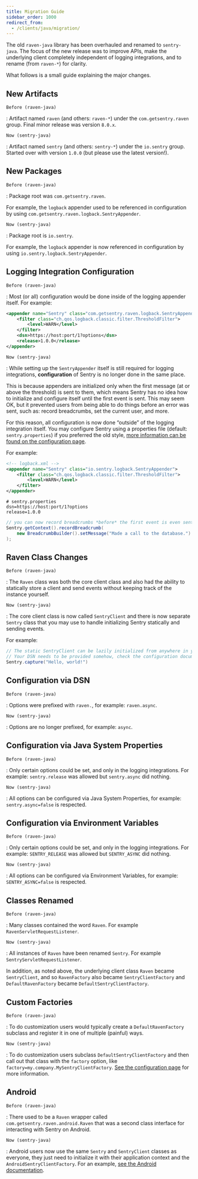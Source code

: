 ```yaml
---
title: Migration Guide
sidebar_order: 1000
redirect_from:
  - /clients/java/migration/
---
```


The old `raven-java` library has been overhauled and renamed to `sentry-java`. The focus of the new release was to improve APIs, make the underlying client completely independent of logging integrations, and to rename (from `raven-*`) for clarity.

What follows is a small guide explaining the major changes.

## New Artifacts

`Before (raven-java)`

: Artifact named `raven` (and others: `raven-*`) under the `com.getsentry.raven` group. Final minor release was version `8.0.x`.

`Now (sentry-java)`

: Artifact named `sentry` (and others: `sentry-*`) under the `io.sentry` group. Started over with version `1.0.0` (but please use the latest version!).

## New Packages

`Before (raven-java)`

: Package root was `com.getsentry.raven`.

For example, the `logback` appender used to be referenced in configuration by using `com.getsentry.raven.logback.SentryAppender`.

`Now (sentry-java)`

: Package root is `io.sentry`.

For example, the `logback` appender is now referenced in configuration by using `io.sentry.logback.SentryAppender`.

## Logging Integration Configuration

`Before (raven-java)`

: Most (or all) configuration would be done inside of the logging appender itself. For example:

```xml
<appender name="Sentry" class="com.getsentry.raven.logback.SentryAppender">
    <filter class="ch.qos.logback.classic.filter.ThresholdFilter">
        <level>WARN</level>
    </filter>
    <dsn>https://host:port/1?options</dsn>
    <release>1.0.0</release>
</appender>
```

`Now (sentry-java)`

: While setting up the `SentryAppender` itself is still required for logging integrations, **configuration** of Sentry is no longer done in the same place.

This is because appenders are initialized only when the first message (at or above the threshold) is sent to them, which means Sentry has no idea how to initialize and configure itself until the first event is sent. This may seem OK, but it prevented users from being able to do things before an error was sent, such as: record breadcrumbs, set the current user, and more.

For this reason, all configuration is now done “outside” of the logging integration itself. You may configure Sentry using a properties file (default: `sentry.properties`) if you preferred the old style, [more information can be found on the configuration page](/clients/java/config/#configuration).

For example:

```xml
<!-- logback.xml -->
<appender name="Sentry" class="io.sentry.logback.SentryAppender">
    <filter class="ch.qos.logback.classic.filter.ThresholdFilter">
        <level>WARN</level>
    </filter>
</appender>
```

```properties
# sentry.properties
dsn=https://host:port/1?options
release=1.0.0
```

```java
// you can now record breadcrumbs *before* the first event is even sent
Sentry.getContext().recordBreadcrumb(
    new BreadcrumbBuilder().setMessage("Made a call to the database.").build()
);
```

## Raven Class Changes

`Before (raven-java)`

: The `Raven` class was both the core client class and also had the ability to statically store a client and send events without keeping track of the instance yourself.

`Now (sentry-java)`

: The core client class is now called `SentryClient` and there is now separate `Sentry` class that you may use to handle initializing Sentry statically and sending events.

For example:

```java
// The static SentryClient can be lazily initialized from anywhere in your application.
// Your DSN needs to be provided somehow, check the configuration documentation!
Sentry.capture("Hello, world!")
```

## Configuration via DSN

`Before (raven-java)`

: Options were prefixed with `raven.`, for example: `raven.async`.

`Now (sentry-java)`

: Options are no longer prefixed, for example: `async`.

## Configuration via Java System Properties

`Before (raven-java)`

: Only certain options could be set, and only in the logging integrations. For example: `sentry.release` was allowed but `sentry.async` did nothing.

`Now (sentry-java)`

: All options can be configured via Java System Properties, for example: `sentry.async=false` is respected.

## Configuration via Environment Variables

`Before (raven-java)`

: Only certain options could be set, and only in the logging integrations. For example: `SENTRY_RELEASE` was allowed but `SENTRY_ASYNC` did nothing.

`Now (sentry-java)`

: All options can be configured via Environment Variables, for example: `SENTRY_ASYNC=false` is respected.

## Classes Renamed

`Before (raven-java)`

: Many classes contained the word `Raven`. For example `RavenServletRequestListener`.

`Now (sentry-java)`

: All instances of `Raven` have been renamed `Sentry`. For example `SentryServletRequestListener`.

In addition, as noted above, the underlying client class `Raven` became `SentryClient`, and so `RavenFactory` also became `SentryClientFactory` and `DefaultRavenFactory` became `DefaultSentryClientFactory`.

## Custom Factories

`Before (raven-java)`

: To do customization users would typically create a `DefaultRavenFactory` subclass and register it in one of multiple (painful) ways.

`Now (sentry-java)`

: To do customization users subclass `DefaultSentryClientFactory` and then call out that class with the `factory` option, like `factory=my.company.MySentryClientFactory`. [See the configuration page](/clients/java/config/#configuration) for more information.

## Android

`Before (raven-java)`

: There used to be a `Raven` wrapper called `com.getsentry.raven.android.Raven` that was a second class interface for interacting with Sentry on Android.

`Now (sentry-java)`

: Android users now use the same `Sentry` and `SentryClient` classes as everyone, they just need to initialize it with their application context and the `AndroidSentryClientFactory`. For an example, [see the Android documentation](/clients/java/integrations/).
